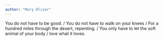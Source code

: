 ```yaml
---
author: "Mary Oliver"
---
```


You do not have to be good. / You do not have to walk on your knees / For a hundred miles through the desert, repenting. / You only have to let the soft animal of your body / love what it loves.


